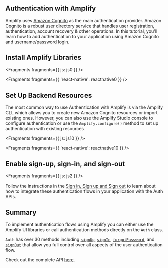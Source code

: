 ## Authentication with Amplify

Amplify uses [Amazon Cognito](https://aws.amazon.com/cognito/) as the main authentication provider. Amazon Cognito is a robust user directory service that handles user registration, authentication, account recovery & other operations. In this tutorial, you'll learn how to add authentication to your application using Amazon Cognito and username/password login.

## Install Amplify Libraries


<Fragments fragments={{ js: js0 }} />


<Fragments fragments={{ 'react-native': reactnative0 }} />

## Set Up Backend Resources

The most common way to use Authentication with Amplify is via the Amplify CLI, which allows you to create new Amazon Cognito resources or import existing ones. However, you can also use the Amplify Studio console to configure authentication or use the `Amplify.configure()` method to set up authentication with existing resources.


<Fragments fragments={{ js: js10 }} />


<Fragments fragments={{ 'react-native': reactnative10 }} />

## Enable sign-up, sign-in, and sign-out


<Fragments fragments={{ js: js2 }} />

Follow the instructions in the [Sign in, Sign up and Sign out](/lib-v1/auth/emailpassword) to learn about how to integrate these authentication flows in your application with the Auth APIs.

## Summary

To implement authentication flows using Amplify you can either use the Amplify UI libraries or call authentication methods directly on the `Auth` class.

`Auth` has over 30 methods including [`signUp`](/lib-v1/auth/emailpassword#sign-up), [`signIn`](/lib-v1/auth/emailpassword#sign-in), [`forgotPassword`](/lib-v1/auth/manageusers#forgot-password), and [`signOut`](/lib-v1/auth/emailpassword#sign-out) that allow you full control over all aspects of the user authentication flow.

Check out the complete API [here](https://aws-amplify.github.io/amplify-js/api/classes/authclass.html).
